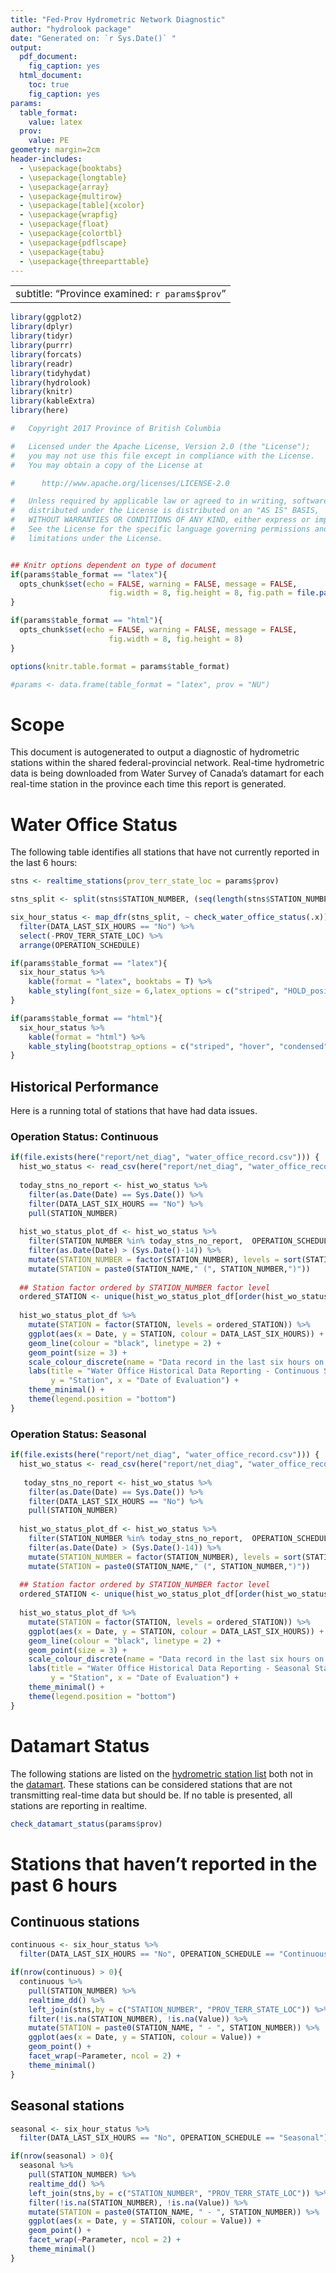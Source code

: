 ```yaml
---
title: "Fed-Prov Hydrometric Network Diagnostic"
author: "hydrolook package"
date: "Generated on: `r Sys.Date()` "
output:
  pdf_document:
    fig_caption: yes
  html_document:
    toc: true
    fig_caption: yes
params:
  table_format:
    value: latex
  prov:
    value: PE
geometry: margin=2cm
header-includes:
  - \usepackage{booktabs}
  - \usepackage{longtable}
  - \usepackage{array}
  - \usepackage{multirow}
  - \usepackage[table]{xcolor}
  - \usepackage{wrapfig}
  - \usepackage{float}
  - \usepackage{colortbl}
  - \usepackage{pdflscape}
  - \usepackage{tabu}
  - \usepackage{threeparttable}
---
```


---
subtitle: "Province examined: `r params$prov`"
---

```r
library(ggplot2)
library(dplyr)
library(tidyr)
library(purrr)
library(forcats)
library(readr)
library(tidyhydat)
library(hydrolook)
library(knitr)
library(kableExtra)
library(here)
```


```r
#   Copyright 2017 Province of British Columbia

#   Licensed under the Apache License, Version 2.0 (the "License");
#   you may not use this file except in compliance with the License.
#   You may obtain a copy of the License at 

#      http://www.apache.org/licenses/LICENSE-2.0

#   Unless required by applicable law or agreed to in writing, software
#   distributed under the License is distributed on an "AS IS" BASIS,
#   WITHOUT WARRANTIES OR CONDITIONS OF ANY KIND, either express or implied.
#   See the License for the specific language governing permissions and
#   limitations under the License.


## Knitr options dependent on type of document
if(params$table_format == "latex"){
  opts_chunk$set(echo = FALSE, warning = FALSE, message = FALSE, 
                      fig.width = 8, fig.height = 8, fig.path = file.path("report/net_diag/"))
}

if(params$table_format == "html"){
  opts_chunk$set(echo = FALSE, warning = FALSE, message = FALSE, 
                      fig.width = 8, fig.height = 8)
}

options(knitr.table.format = params$table_format) 

#params <- data.frame(table_format = "latex", prov = "NU")
```


# Scope

This document is autogenerated to output a diagnostic of hydrometric stations within the shared federal-provincial network. Real-time hydrometric data is being downloaded from Water Survey of Canada's datamart for each real-time station in the province each time this report is generated. 

# Water Office Status
The following table identifies all stations that have not currently reported in the last 6 hours:
```r
stns <- realtime_stations(prov_terr_state_loc = params$prov)

stns_split <- split(stns$STATION_NUMBER, (seq(length(stns$STATION_NUMBER))) %/% 20)

six_hour_status <- map_dfr(stns_split, ~ check_water_office_status(.x)) %>%
  filter(DATA_LAST_SIX_HOURS == "No") %>%
  select(-PROV_TERR_STATE_LOC) %>%
  arrange(OPERATION_SCHEDULE)

if(params$table_format == "latex"){
  six_hour_status %>%
    kable(format = "latex", booktabs = T) %>%
    kable_styling(font_size = 6,latex_options = c("striped", "HOLD_position"))
}

if(params$table_format == "html"){
  six_hour_status %>%
    kable(format = "html") %>%
    kable_styling(bootstrap_options = c("striped", "hover", "condensed", "responsive"))
}
```

## Historical Performance
Here is a running total of stations that have had data issues.

### Operation Status: Continuous
```r
if(file.exists(here("report/net_diag", "water_office_record.csv"))) {
  hist_wo_status <- read_csv(here("report/net_diag", "water_office_record.csv"))
  
  today_stns_no_report <- hist_wo_status %>%
    filter(as.Date(Date) == Sys.Date()) %>%
    filter(DATA_LAST_SIX_HOURS == "No") %>%
    pull(STATION_NUMBER)
  
  hist_wo_status_plot_df <- hist_wo_status %>%
    filter(STATION_NUMBER %in% today_stns_no_report,  OPERATION_SCHEDULE == "Continuous") %>%
    filter(as.Date(Date) > (Sys.Date()-14)) %>%
    mutate(STATION_NUMBER = factor(STATION_NUMBER), levels = sort(STATION_NUMBER)) %>%
    mutate(STATION = paste0(STATION_NAME," (", STATION_NUMBER,")"))
  
  ## Station factor ordered by STATION_NUMBER factor level
  ordered_STATION <- unique(hist_wo_status_plot_df[order(hist_wo_status_plot_df$STATION_NUMBER),]$STATION)
  
  hist_wo_status_plot_df %>%
    mutate(STATION = factor(STATION, levels = ordered_STATION)) %>%
    ggplot(aes(x = Date, y = STATION, colour = DATA_LAST_SIX_HOURS)) +
    geom_line(colour = "black", linetype = 2) +
    geom_point(size = 3) +
    scale_colour_discrete(name = "Data record in the last six hours on the 'Date of Evaluation'") +
    labs(title = "Water Office Historical Data Reporting - Continuous Stations", subtitle = "Raw data available from: https://wateroffice.ec.gc.ca/mainmenu/real_time_data_index_e.html",
         y = "Station", x = "Date of Evaluation") +
    theme_minimal() +
    theme(legend.position = "bottom")
}
```

### Operation Status: Seasonal
```r
if(file.exists(here("report/net_diag", "water_office_record.csv"))) {
  hist_wo_status <- read_csv(here("report/net_diag", "water_office_record.csv"))
  
   today_stns_no_report <- hist_wo_status %>%
    filter(as.Date(Date) == Sys.Date()) %>%
    filter(DATA_LAST_SIX_HOURS == "No") %>%
    pull(STATION_NUMBER)
  
  hist_wo_status_plot_df <- hist_wo_status %>%
    filter(STATION_NUMBER %in% today_stns_no_report,  OPERATION_SCHEDULE == "Seasonal") %>%
    filter(as.Date(Date) > (Sys.Date()-14)) %>%
    mutate(STATION_NUMBER = factor(STATION_NUMBER), levels = sort(STATION_NUMBER)) %>%
    mutate(STATION = paste0(STATION_NAME," (", STATION_NUMBER,")"))
  
  ## Station factor ordered by STATION_NUMBER factor level
  ordered_STATION <- unique(hist_wo_status_plot_df[order(hist_wo_status_plot_df$STATION_NUMBER),]$STATION)
  
  hist_wo_status_plot_df %>%
    mutate(STATION = factor(STATION, levels = ordered_STATION)) %>%
    ggplot(aes(x = Date, y = STATION, colour = DATA_LAST_SIX_HOURS)) +
    geom_line(colour = "black", linetype = 2) +
    geom_point(size = 3) +
    scale_colour_discrete(name = "Data record in the last six hours on the 'Date of Evaluation'") +
    labs(title = "Water Office Historical Data Reporting - Seasonal Stations", subtitle = "Raw data available from: https://wateroffice.ec.gc.ca/mainmenu/real_time_data_index_e.html",
         y = "Station", x = "Date of Evaluation") +
    theme_minimal() +
    theme(legend.position = "bottom")
}
```

# Datamart Status
The following stations are listed on the [hydrometric station list](http://dd.weather.gc.ca/hydrometric/doc/hydrometric_StationList.csv) both not in the  [datamart](http://dd.weather.gc.ca/hydrometric/csv/). These stations can be considered stations that are not transmitting real-time data but should be. If no table is presented, all stations are reporting in realtime. 
```r
check_datamart_status(params$prov)
```

# Stations that haven't reported in the past 6 hours
## Continuous stations
```r
continuous <- six_hour_status %>%
  filter(DATA_LAST_SIX_HOURS == "No", OPERATION_SCHEDULE == "Continuous")

if(nrow(continuous) > 0){
  continuous %>%
    pull(STATION_NUMBER) %>%
    realtime_dd() %>%
    left_join(stns,by = c("STATION_NUMBER", "PROV_TERR_STATE_LOC")) %>%
    filter(!is.na(STATION_NUMBER), !is.na(Value)) %>%
    mutate(STATION = paste0(STATION_NAME, " - ", STATION_NUMBER)) %>%
    ggplot(aes(x = Date, y = STATION, colour = Value)) +
    geom_point() +
    facet_wrap(~Parameter, ncol = 2) +
    theme_minimal()
}
```

## Seasonal stations
```r
seasonal <- six_hour_status %>%
  filter(DATA_LAST_SIX_HOURS == "No", OPERATION_SCHEDULE == "Seasonal") 

if(nrow(seasonal) > 0){
  seasonal %>%
    pull(STATION_NUMBER) %>%
    realtime_dd() %>%
    left_join(stns,by = c("STATION_NUMBER", "PROV_TERR_STATE_LOC")) %>%
    filter(!is.na(STATION_NUMBER), !is.na(Value)) %>%
    mutate(STATION = paste0(STATION_NAME, " - ", STATION_NUMBER)) %>%
    ggplot(aes(x = Date, y = STATION, colour = Value)) +
    geom_point() +
    facet_wrap(~Parameter, ncol = 2) +
    theme_minimal()
}
```

